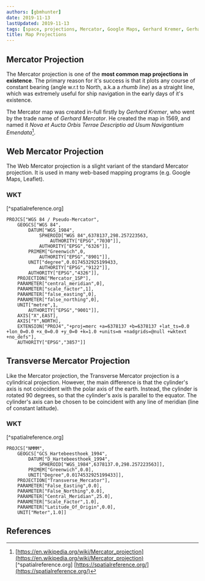```yaml
---
authors: [gbmhunter]
date: 2019-11-13
lastUpdated: 2019-11-13
tags: [space, projections, Mercator, Google Maps, Gerhard Kremer, Gerhard Mercator, WKT]
title: Map Projections
---
```


## Mercator Projection

The Mercator projection is one of the **most common map projections in existence**. The primary reason for it's success is that it plots any course of constant bearing (angle w.r.t to North, a.k.a a _rhumb line_) as a straight line, which was extremely useful for ship navigation in the early days of it's existence.

The Mercator map was created in-full firstly by _Gerhard Kremer_, who went by the trade name of _Gerhard Mercator_. He created the map in 1569, and named it _Nova et Aucta Orbis Terrae Descriptio ad Usum Navigantium Emendata_[^wikipedia].

## Web Mercator Projection

The Web Mercator projection is a slight variant of the standard Mercator projection. It is used in many web-based mapping programs (e.g. Google Maps, Leaflet).

### WKT

[^spatialreference.org]

```text
PROJCS["WGS 84 / Pseudo-Mercator",
    GEOGCS["WGS 84",
        DATUM["WGS_1984",
            SPHEROID["WGS 84",6378137,298.257223563,
                AUTHORITY["EPSG","7030"]],
            AUTHORITY["EPSG","6326"]],
        PRIMEM["Greenwich",0,
            AUTHORITY["EPSG","8901"]],
        UNIT["degree",0.0174532925199433,
            AUTHORITY["EPSG","9122"]],
        AUTHORITY["EPSG","4326"]],
    PROJECTION["Mercator_1SP"],
    PARAMETER["central_meridian",0],
    PARAMETER["scale_factor",1],
    PARAMETER["false_easting",0],
    PARAMETER["false_northing",0],
    UNIT["metre",1,
        AUTHORITY["EPSG","9001"]],
    AXIS["X",EAST],
    AXIS["Y",NORTH],
    EXTENSION["PROJ4","+proj=merc +a=6378137 +b=6378137 +lat_ts=0.0 +lon_0=0.0 +x_0=0.0 +y_0=0 +k=1.0 +units=m +nadgrids=@null +wktext  +no_defs"],
    AUTHORITY["EPSG","3857"]]
```

## Transverse Mercator Projection

Like the Mercator projection, the Transverse Mercator projection is a cylindrical projection. However, the main difference is that the cylinder's axis is not coincident with the polar axis of the earth. Instead, the cylinder is rotated 90 degrees, so that the cylinder's axis is parallel to the equator. The cylinder's axis can be chosen to be coincident with any line of meridian (line of constant latitude).

### WKT

[^spatialreference.org]

```text
PROJCS["NMMM",
    GEOGCS["GCS_Hartebeesthoek_1994",
        DATUM["D_Hartebeesthoek_1994",
            SPHEROID["WGS_1984",6378137.0,298.257223563]],
        PRIMEM["Greenwich",0.0],
        UNIT["Degree",0.0174532925199433]],
    PROJECTION["Transverse_Mercator"],
    PARAMETER["False_Easting",0.0],
    PARAMETER["False_Northing",0.0],
    PARAMETER["Central_Meridian",25.0],
    PARAMETER["Scale_Factor",1.0],
    PARAMETER["Latitude_Of_Origin",0.0],
    UNIT["Meter",1.0]]
```

## References

[^wikipedia]: [https://en.wikipedia.org/wiki/Mercator_projection](https://en.wikipedia.org/wiki/Mercator_projection)
[^spatialreference.org] [https://spatialreference.org/](https://spatialreference.org/)
